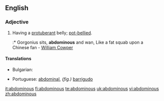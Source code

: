 ==English==

===Adjective===
{{en-adj}}

# Having a [[protuberant]] belly; [[pot-bellied]].
#:* Gorgonius sits, '''abdominous''' and wan, Like a fat squab upon a Chinese fan - [[w:William Cowper|William Cowper]]

====Translations====
{{trans-top|pot-bellied}}
* Bulgarian: {{t|bg|шкембелия}}
{{trans-mid}}
* Portuguese: [[abdominal]], ''(fig.)'' [[barrigudo]]
{{trans-bottom}}

[[it:abdominous]]
[[fi:abdominous]]
[[te:abdominous]]
[[uk:abdominous]]
[[vi:abdominous]]
[[zh:abdominous]]